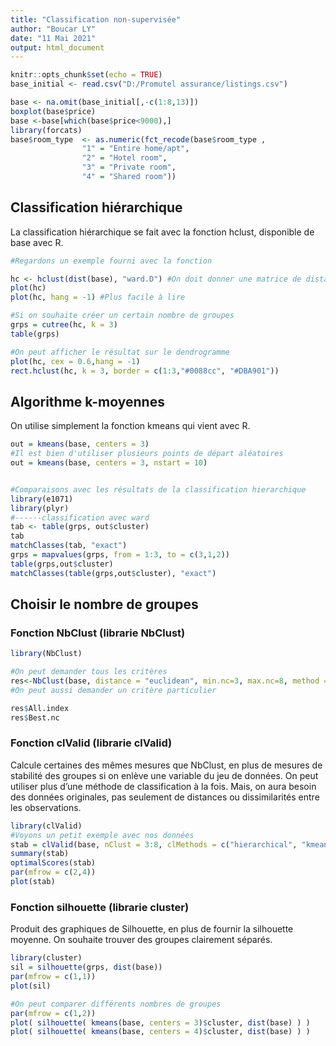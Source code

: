 ```yaml
---
title: "Classification non-supervisée"
author: "Boucar LY"
date: "11 Mai 2021"
output: html_document
---
```


```r
knitr::opts_chunk$set(echo = TRUE)
base_initial <- read.csv("D:/Promutel assurance/listings.csv")

base <- na.omit(base_initial[,-c(1:8,13)])
boxplot(base$price)
base <-base[which(base$price<9000),]
library(forcats)
base$room_type  <- as.numeric(fct_recode(base$room_type ,
                "1" = "Entire home/apt",
                "2" = "Hotel room",
                "3" = "Private room",
                "4" = "Shared room"))
```

## Classification hiérarchique

La classification hiérarchique se fait avec la fonction hclust, disponible de base avec R. 

```r
#Regardons un exemple fourni avec la fonction 

hc <- hclust(dist(base), "ward.D") #On doit donner une matrice de distance en entrée
plot(hc)
plot(hc, hang = -1) #Plus facile à lire

#Si on souhaite créer un certain nombre de groupes
grps = cutree(hc, k = 3)
table(grps)

```

```r

#On peut afficher le résultat sur le dendrogramme
plot(hc, cex = 0.6,hang = -1)
rect.hclust(hc, k = 3, border = c(1:3,"#0088cc", "#DBA901"))
```


## Algorithme k-moyennes

On utilise simplement la fonction kmeans qui vient avec R.

```r
out = kmeans(base, centers = 3) 
#Il est bien d'utiliser plusieurs points de départ aléatoires
out = kmeans(base, centers = 3, nstart = 10) 


#Comparaisons avec les résultats de la classification hierarchique
library(e1071)
library(plyr)
#------classification avec ward
tab <- table(grps, out$cluster)
tab
matchClasses(tab, "exact")
grps = mapvalues(grps, from = 1:3, to = c(3,1,2))
table(grps,out$cluster)
matchClasses(table(grps,out$cluster), "exact")


```

## Choisir le nombre de groupes


### Fonction NbClust (librarie NbClust)

```r
library(NbClust)

#On peut demander tous les critères         
res<-NbClust(base, distance = "euclidean", min.nc=3, max.nc=8, method = "complete")
#On peut aussi demander un critère particulier

res$All.index
res$Best.nc
```

### Fonction clValid (librarie clValid)

Calcule certaines des mêmes mesures que NbClust, en plus de mesures de stabilité des groupes si on enlève une variable du jeu de données. On peut utiliser plus d'une méthode de classification à la fois. Mais, on aura besoin des données originales, pas seulement de distances ou dissimilarités entre les observations. 

```r
library(clValid)
#Voyons un petit exemple avec nos données
stab = clValid(base, nClust = 3:8, clMethods = c("hierarchical", "kmeans"), validation = c("internal", "stability"),maxitems = nrow(base))
summary(stab)
optimalScores(stab)
par(mfrow = c(2,4))
plot(stab)

```

### Fonction silhouette (librarie cluster)

Produit des graphiques de Silhouette, en plus de fournir la silhouette moyenne. On souhaite trouver des groupes clairement séparés. 


```r
library(cluster)
sil = silhouette(grps, dist(base))
par(mfrow = c(1,1))
plot(sil)

#On peut comparer différents nombres de groupes
par(mfrow = c(1,2))
plot( silhouette( kmeans(base, centers = 3)$cluster, dist(base) ) ) 
plot( silhouette( kmeans(base, centers = 4)$cluster, dist(base) ) ) 

```
